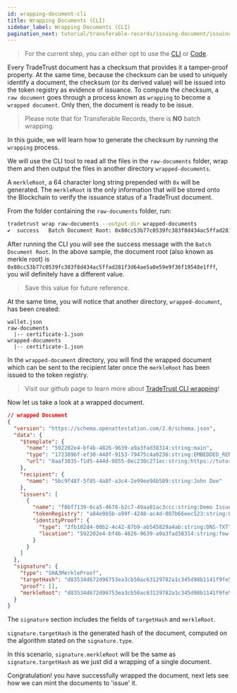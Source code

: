 ```yaml
---
id: wrapping-document-cli
title: Wrapping Documents (CLI)
sidebar_label: Wrapping Documents (CLI)
pagination_next: tutorial/transferable-records/issuing-document/issuing-document-cli
---
```



<Flow />

> For the current step, you can either opt to use the [CLI](/docs/tutorial/transferable-records/wrapping-document/wrapping-document-cli) or [Code](/docs/tutorial/transferable-records/wrapping-document/wrapping-document-code).

Every TradeTrust document has a checksum that provides it a tamper-proof property. At the same time, because the checksum can be used to uniquely identify a document, the checksum (or its derived value) will be issued into the token registry as evidence of issuance. To compute the checksum, a `raw document` goes through a process known as `wrapping` to become a `wrapped document`. Only then, the document is ready to be issue.

> Please note that for Transferable Records, there is **NO** batch wrapping.

In this guide, we will learn how to generate the checksum by running the `wrapping` process.

We will use the CLI tool to read all the files in the `raw-documents` folder, wrap them and then output the files in another directory `wrapped-documents`.

A `merkleRoot`, a 64 character long string prepended with `0x` will be generated. The `merkleRoot` is the only information that will be stored onto the Blockchain to verify the issuance status of a TradeTrust document.

From the folder containing the `raw-documents` folder, run:

```sh
tradetrust wrap raw-documents --output-dir wrapped-documents
✔  success   Batch Document Root: 0x80cc53b77c0539fc383f8d434ac5ffad281f3d64ae5a0e59e9f36f19548e1fff
```

After running the CLI you will see the success message with the `Batch Document Root`. In the above sample, the document root (also known as merkle root) is `0x80cc53b77c0539fc383f8d434ac5ffad281f3d64ae5a0e59e9f36f19548e1fff`, you will definitely have a different value.

> Save this value for future reference.

At the same time, you will notice that another directory, `wrapped-document`, has been created:

```text
wallet.json
raw-documents
  |-- certificate-1.json
wrapped-documents
  |-- certificate-1.json
```

In the `wrapped-document` directory, you will find the wrapped document which can be sent to the recipient later once the `merkleRoot` has been issued to the token registry.

> Visit our github page to learn more about [TradeTrust CLI wrapping](https://github.com/TradeTrust/tradetrust-cli/#wrapping-documents)!

Now let us take a look at a wrapped document.

```json
// wrapped Document
{
  "version": "https://schema.openattestation.com/2.0/schema.json",
  "data": {
    "$template": {
      "name": "592202e4-bf4b-4826-9639-a9a3fad38314:string:main",
      "type": "172389bf-ef30-448f-9153-79475c4a0236:string:EMBEDDED_RENDERER",
      "url": "8aaf3835-f1d5-444d-9855-0ec230c271ec:string:https://tutorial-renderer.openattestation.com"
    },
    "recipient": {
      "name": "5bc9f48f-5f85-4a8f-a3c4-2e99ee94b509:string:John Doe"
    },
    "issuers": [
      {
        "name": "f8bf7139-6ca5-4678-b2c7-49aa81ac3ccc:string:Demo Issuer",
        "tokenRegistry": "a84e9b5b-a99f-4248-ac4d-087b66eec523:string:0xBBb55Bd1D709955241CAaCb327A765e2b6D69c8b",
        "identityProof": {
          "type": "2fb102d4-00b2-4c42-87b9-ab545829a4ab:string:DNS-TXT",
          "location": "592202e4-bf4b-4826-9639-a9a3fad38314:string:few-green-cat.sandbox.openattestation.com"
        }
      }
    ]
  },
  "signature": {
    "type": "SHA3MerkleProof",
    "targetHash": "d83534d672d96753ea3cb50ac63129782a1c345d98b1141f9fe5449f1c225601",
    "proof": [],
    "merkleRoot": "d83534d672d96753ea3cb50ac63129782a1c345d98b1141f9fe5449f1c225601"
  }
}
```

The `signature` section includes the fields of `targetHash` and `merkleRoot`.

`signature.targetHash` is the generated hash of the document, computed on the algorithm stated on the `signature.type`.

In this scenario, `signature.merkleRoot` will be the same as `signature.targetHash` as we just did a wrapping of a single document.

Congratulation! you have successfully wrapped the document, next lets see how we can mint the documents to 'issue' it.
